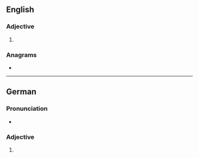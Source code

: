 ==English==

===Adjective===
{{head|en|comparative adjective}}

# {{en-comparative of|agile}}

===Anagrams===
* {{anagrams|en|a=aegilr|airleg|galeri|largie}}

----

==German==

===Pronunciation===
* {{audio|De-agiler.ogg|Audio|lang=de}}

===Adjective===
{{head|de|adjective form}}

# {{comparative of|agil|lang=de}}